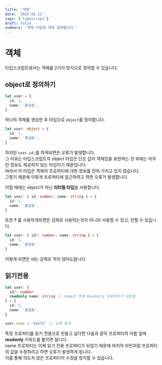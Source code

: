 ```yaml
---
title: '객체'
date: '2025-02-21'
tags: ['typescript']
draft: false
summary: '객체 타입에 대해 살펴봅니다.'
---
```


# 객체

타입스크립트에서는 객체를 2가지 방식으로 정의할 수 있습니다.

## object로 정의하기

```ts
let user = {
  id: 1,
  name: '홍길동',
}
```

하나의 객체를 생성한 후 타입으로 `object`를 정의합니다.

```ts
let user: object = {
  id: 1,
  name: '홍길동',
}
```

하지만 `user.id;`를 하게되면은 오류가 발생합니다.  
그 이유는 타입스크립트의 object 타입은 단순 값이 객체임을 표현하는 것 외에는 아무런 정보도 제공하지 않는 타입이기 때문입니다.  
따라서 이 타입은 객체의 프로퍼티에 대한 정보를 전혀 가지고 있지 않습니다.  
그렇기 때문에 이렇게 프로퍼티에 접근하려고 하면 오류가 발생합니다.

이럴 때에는 object가 아닌 **리터럴 타입**을 사용합니다.

```ts
let user: { id: number; name: string } = {
  id: 1,
  name: '홍길동',
}
```

또한 **?** 를 사용하게되면은 강제로 사용하는것이 아니라 사용할 수 있고, 안할 수 있습니다.

```ts
let user: { id?: number; name: string } = {
  id: 1,
  name: '홍길동',
}
```

이렇게 되면은 id는 강제로 적지 않아도됩니다.

## 읽기전용

```ts
let user: {
  id?: number
  readonly name: string // name은 이제 Readonly 프로퍼티가 되었음
} = {
  id: 1,
  name: '홍길동',
}

user.name = 'dskfd' // 오류 발생
```

특정 프로퍼티를 읽기 전용으로 만들고 싶다면 다음과 같이 프로퍼티의 이름 앞에 **readonly** 키워드를 붙이면 됩니다.  
name 프로퍼티는 이제 읽기 전용 프로퍼티가 되었기 때문에 마지막 라인처럼 프로퍼티의 값을 수정하려고 하면 오류가 발생하게 됩니다.  
이를 통해 의도치 않은 프로퍼티의 수정을 방지할 수 있습니다.
